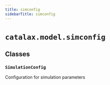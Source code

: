 ```yaml
---
title: simconfig
sidebarTitle: simconfig
---
```


# `catalax.model.simconfig`

## Classes

### `SimulationConfig` <sup><a href="https://github.com/JR-1991/Catalax/blob/master/catalax/model/simconfig.py#L8" target="_blank"><Icon icon="github" style="width: 14px; height: 14px;" /></a></sup>


Configuration for simulation parameters


